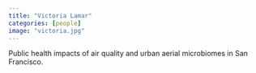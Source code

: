 ```yaml
---
title: "Victoria Lamar"
categories: [people]
image: "victoria.jpg"
---
```


Public health impacts of air quality and urban aerial microbiomes in San Francisco. 
